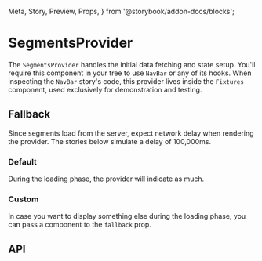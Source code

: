   Meta,
  Story,
  Preview,
  Props,
} from '@storybook/addon-docs/blocks';

<Meta
  title="Navbar/SegmentsProvider"
  component={SegmentsProvider}
/>

# SegmentsProvider

The `SegmentsProvider` handles the initial data fetching and
state setup. You'll require this component in your tree to
use `NavBar` or any of its hooks. When inspecting the
`NavBar` story's code, this provider lives inside the
`Fixtures` component, used exclusively for demonstration and
testing.

## Fallback

Since segments load from the server, expect network delay
when rendering the provider. The stories below simulate a
delay of 100,000ms.

### Default

During the loading phase, the provider will indicate as
much.

<Preview>
  <Story name="Default fallback">
    <MockApi delay={100000}>
      <SegmentsProvider>
        <div />
      </SegmentsProvider>
    </MockApi>
  </Story>
</Preview>

### Custom

In case you want to display something else during the
loading phase, you can pass a component to the `fallback`
prop.

<Preview>
  <Story name="Custom fallback">
    <MockApi delay={100000}>
      <SegmentsProvider fallback={CircularProgress}>
        <div />
      </SegmentsProvider>
    </MockApi>
  </Story>
</Preview>

## API

<Props of={SegmentsProvider} />
